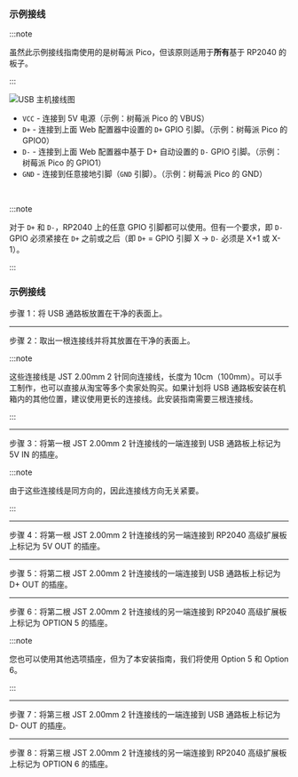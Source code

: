 
<Tabs groupId="boards" defaultValue="Generic USB Host Port">
<TabItem value="Generic USB Host Port" label="Generic USB 2.0 Host Port" default>

### 示例接线

:::note

虽然此示例接线指南使用的是树莓派 Pico，但该原则适用于**所有**基于 RP2040 的板子。

:::

![USB 主机接线图](../assets/images/gpc-add-ons-example-wiring-diagram-usb-host-port.png)

- `VCC` - 连接到 5V 电源（示例：树莓派 Pico 的 VBUS）
- `D+` - 连接到上面 Web 配置器中设置的 `D+` GPIO 引脚。（示例：树莓派 Pico 的 GPIO0）
- `D-` - 连接到上面 Web 配置器中基于 D+ 自动设置的 `D-` GPIO 引脚。（示例：树莓派 Pico 的 GPIO1）
- `GND` - 连接到任意接地引脚（`GND` 引脚）。（示例：树莓派 Pico 的 GND）

<br />

:::note

对于 `D+` 和 `D-`，RP2040 上的任意 GPIO 引脚都可以使用。但有一个要求，即 `D-` GPIO 必须紧接在 `D+` 之前或之后（即 `D+` = GPIO 引脚 X -> `D-` 必须是 X+1 或 X-1）。

:::

</TabItem>
<TabItem value="USB Passthrough Board" label="USB Passthrough Board" default>

### 示例接线

步骤 1：将 USB 通路板放置在干净的表面上。

---

步骤 2：取出一根连接线并将其放置在干净的表面上。

:::note

这些连接线是 JST 2.00mm 2 针同向连接线，长度为 10cm（100mm）。可以手工制作，也可以直接从淘宝等多个卖家处购买。如果计划将 USB 通路板安装在机箱内的其他位置，建议使用更长的连接线。此安装指南需要三根连接线。

:::

---

步骤 3：将第一根 JST 2.00mm 2 针连接线的一端连接到 USB 通路板上标记为 5V IN 的插座。

:::note

由于这些连接线是同方向的，因此连接线方向无关紧要。

:::

---

步骤 4：将第一根 JST 2.00mm 2 针连接线的另一端连接到 RP2040 高级扩展板上标记为 5V OUT 的插座。

---

步骤 5：将第二根 JST 2.00mm 2 针连接线的一端连接到 USB 通路板上标记为 D+ OUT 的插座。

---

步骤 6：将第二根 JST 2.00mm 2 针连接线的另一端连接到 RP2040 高级扩展板上标记为 OPTION 5 的插座。

:::note

您也可以使用其他选项插座，但为了本安装指南，我们将使用 Option 5 和 Option 6。

:::

---

步骤 7：将第三根 JST 2.00mm 2 针连接线的一端连接到 USB 通路板上标记为 D- OUT 的插座。

---

步骤 8：将第三根 JST 2.00mm 2 针连接线的另一端连接到 RP2040 高级扩展板上标记为 OPTION 6 的插座。

</TabItem>
</Tabs>
